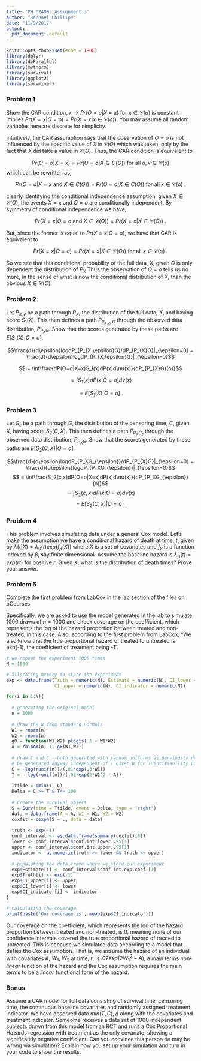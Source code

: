```yaml
---
title: 'PH C240B: Assignment 3'
author: "Rachael Phillips"
date: "11/9/2017"
output: 
  pdf_document: default
---
```

```r
knitr::opts_chunk$set(echo = TRUE)
library(dplyr)
library(doParallel)
library(mvtnorm)
library(survival)
library(ggplot2)
library(survminer)
```

### Problem 1
Show the CAR condition, $x \rightarrow Pr(O = o | X = x)$ for $x \in \mathcal{C}(o)$ is constant implies $Pr(X=x| O = o) = Pr(X = x | x \in \mathcal{C}(o))$. You may assume all random variables here are discrete for simplicity.

\vspace{.1in}
Intuitively, the CAR assumption says that the observation of $O=o$ is not influenced by the specific value of $X$ in $\mathcal{C}(O)$ which was taken, only by the fact that $X$ did take a value in $\mathcal{C}(O)$. Thus, the CAR condition is equivalent to 

$$Pr(O = o | X = x) = Pr(O=o | X \in C(O)) \text{ for all }o, x\in\mathcal{C}(o)$$
which can be rewritten as, 

$$Pr(O = o | X = x \text{ and } X \in C(O)) = Pr(O=o | X \in C(O)) \text{ for all } x\in\mathcal{C}(o)\text{ .}$$

clearly identifying the conditional independence assumption: given $X\in\mathcal{C}(O)$, the events $X=x$ and $O=o$ are conditionally independent. By symmetry of conditional independence we have, 

$$Pr(X=x|O=o \text{ and } X \in \mathcal{C}(O)) = Pr(X=x|X\in\mathcal{C}(O))\text{ .}$$

But, since the former is equal to $Pr(X=x|O=o)$, we have that CAR is equivalent to 

$$ Pr(X=x|O=o) = Pr(X=x|X\in\mathcal{C}(O)) \text{ for all } x\in\mathcal{C}(o)\text{ .}$$

So we see that this conditional probability of the full data, $X$, given $O$ is only dependent the distribution of $P_X$
Thus the observation of $O=o$ tells us no more, in the sense of what is now the conditional distribution of $X$, than the obvious $X\in\mathcal{C}(O)$

### Problem 2 
Let $P_{X,\epsilon}$ be a path through $P_X$, the distribution of the full data, $X$, and having score $S_1(X)$. This then defines a path $P_{P_{X,\epsilon},G}$ through the observed data distribution, $P_{P_XG}$. Show that the scores generated by these paths are $E[S_1(X) | O = o]$.

\vspace{.1in}

$$\frac{d}{d\epsilon}logdP_{P_{X,\epsilon}G}/dP_{P_{X}G}|_{\epsilon=0} = \frac{d}{d\epsilon}logdP_{P_{X,\epsilon}G}|_{\epsilon=0}$$

$$ = \int\frac{dP(O=o|X=x)S_1(x)dP(x)d\nu(x)}{dP_{P_{X}G}(o)}$$

$$ = \int S_1(x)dP(x|O=o)d\nu(x)$$

$$ = E\big[S_1(X)|O=o\big] \text{ .}$$

### Problem 3
Let $G_{\epsilon}$ be a path through $G$, the distribution of the censoring time, $C$, given $X$, having score $S_2(C,X)$. This then defines a path $P_{P_XG_{\epsilon}}$ through the observed data distribution, $P_{P_XG}$. Show that the scores generated by these paths are $E[S_2(C, X) | O = o]$.

\vspace{.1in}

$$\frac{d}{d\epsilon}logdP_{P_XG_{\epsilon}}/dP_{P_{X}G}|_{\epsilon=0} = \frac{d}{d\epsilon}logdP_{P_XG_{\epsilon}}|_{\epsilon=0}$$
$$ = \int\frac{S_2(c,x)dP(O=o|X=x)dP(x)d\nu(x)}{dP_{P_XG_{\epsilon}}(o)}$$
$$ = \int S_2(c,x)dP(x|O=o)d\nu(x)$$
$$ = E\big[S_2(C,X)|O=o\big]\text{ .}$$

### Problem 4
This problem involves simulating data under a general Cox model. Let’s make the assumption we have a conditional hazard of death at time, $t$, given by $\lambda(t | X) =  \lambda_0(t)exp(f_{\beta}(X))$ where $X$ is a set of covariates and $f_{\beta}$ is a function indexed by $\beta$, say finite dimensional. Assume the baseline hazard is  $\lambda_0(t) = exp(rt)$ for positive $r$. Given $X$, what is the distribution of death times? Prove your answer.

\vspace{.1in}


### Problem 5
Complete the first problem from LabCox in the lab section of the files on bCourses.

\vspace{.1in}

Specifically, we are asked to use the model generated in the lab to simulate $1000$ draws of $n = 1000$ and check coverage on the coefficient, which represents the log of the hazard proportion between treated and non-treated, in this case. Also, according to the first problem from LabCox, "We also know that the true proportional hazard of treated to untreated is exp(-1), the coefficient of treatment being -1".

```r
# we repeat the experiment 1000 times
N = 1000

# allocating memory to store the experiment
exp <- data.frame(Truth = numeric(N), Estimate = numeric(N), CI_lower = numeric(N), 
                  CI_upper = numeric(N), CI_indicator = numeric(N))

for(i in 1:N){
  
  # generating the original model
  n = 1000
  
  # draw the W from standard normals
  W1 = rnorm(n)
  W2 = rnorm(n)
  g0 = function(W1,W2) plogis(.1 + W1*W2)
  A = rbinom(n, 1, g0(W1,W2))
  
  # draw T and C --both generated with random uniforms as perviously described but C could
  # be generated anyway independent of T given W for identifiability purposes
  C = -log(runif(n))/(.01*exp(.3*W1))
  T =  -log(runif(n))/(.02*exp(2*W1^2 - A))
  
  Ttilde = pmin(T, C)
  Delta = C >= T & T<= 100
  
  # Create the survival object
  S = Surv(time = Ttilde, event = Delta, type = "right")
  data = data.frame(A = A, W1 = W1, W2 = W2)
  coxfit = coxph(S ~ ., data = data)
  
  truth <- exp(-1)
  conf_interval <- as.data.frame(summary(coxfit)[8])
  lower <- conf_interval$conf.int.lower..95[1]
  upper <- conf_interval$conf.int.upper..95[1]
  indicator <- as.numeric(truth >= lower && truth <= upper)
  
  # populating the data frame where we store our experiment 
  exp$Estimate[i] <- conf_interval$conf.int.exp.coef.[1]
  exp$Truth[i] <- exp(-1)
  exp$CI_upper[i] <- upper
  exp$CI_lower[i] <- lower
  exp$CI_indicator[i] <- indicator
}

# calculating the coverage
print(paste('Our coverage is', mean(exp$CI_indicator)))
```

Our coverage on the coefficient, which represents the log of the hazard proportion between treated and non-treated, is 0, meaning none of our confidence intervals covered the true proportional hazard of treated to untreated. This is because we simulated data according to a model that defies the Cox assumption. That is, we assume the hazard of an individual with covariates $A$, $W_1$, $W_2$ at time, $t$, is $.02exp(2W_1^2-A)$, a main terms *non-linear* function of the hazard and the Cox assumption requires the main terms to be a *linear* functional form of the hazard.

### Bonus
Assume a CAR model for full data consisting of survival time, censoring time, the continuous baseline covariates and randomly assigned treatment indicator. We have observed data $min(T,C),\Delta$ along with the covariates and treatment indicator. Someome receives a data set of 1000 independent subjects drawn from this model from an RCT and runs a Cox Proportional Hazards regression with treatment as the only covariate, showing a significantly negative coefficient. Can you convince this person he may be wrong via simulation? Explain how you set up your simulation and turn in your code to show the results.

\vspace{.1in}

```r


```

